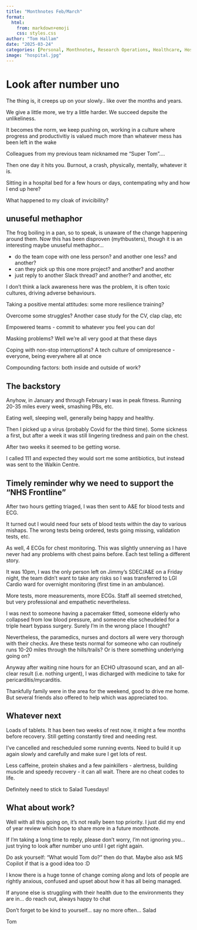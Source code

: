 ```yaml
---
title: "Monthnotes Feb/March"
format:
  html:
    from: markdown+emoji
    css: styles.css
author: "Tom Hallam"
date: "2025-03-24"
categories: [Personal, Monthnotes, Research Operations, Healthcare, Hospital, Patients, User Experience, Running, Wellbeing]
image: "hospital.jpg"
---
```


# Look after number uno

The thing is, it creeps up on your slowly.. like over the months and years.

We give a little more, we try a little harder. We succeed depsite the unlikeliness.

It becomes the norm, we keep pushing on, working in a culture where progress and productivitiy is valued much more than whatever mess has been left in the wake

Colleagues from my previous team nicknamed me "Super Tom"....

Then one day it hits you. Burnout, a crash, physically, mentally, whatever it is. 

Sitting in a hospital bed for a few hours or days, contempating why and how I end up here? 

What happened to my cloak of invicibility?

## unuseful methaphor

The frog boiling in a pan, so to speak, is unaware of the change happening around them. Now this has been disproven (mythbusters), though it is an interesting maybe unuseful methaphor...

* do the team cope with one less person? and another one less? and another? 
* can they pick up this one more project? and another? and another
* just reply to another Slack thread? and another? and another, etc

I don't think a lack awareness here was the problem, it is often toxic cultures, driving adverse behaviours. 

Taking a positive mental attitudes: some more resilience training?
 
Overcome some struggles? Another case study for the CV, clap clap, etc

Empowered teams - commit to whatever you feel you can do!

Masking problems? Well we're all very good at that these days

Coping with non-stop interruptions? A tech culture of omnipresence - everyone, being everywhere all at once

Compounding factors: both inside and outside of work?

## The backstory 

Anyhow, in January and through February I was in peak fitness. Running 20-35 miles every week, smashing PBs, etc. 

Eating well, sleeping well, generally being happy and healthy. 

Then I picked up a virus (probably Covid for the third time). Some sickness a first, but after a week it was still lingering tiredness and pain on the chest. 

After two weeks it seemed to be getting worse. 

I called 111 and expected they would sort me some antibiotics, but instead was sent to the Walkin Centre. 

## Timely reminder why we need to support the "NHS Frontline"

After two hours getting triaged, I was then sent to A&E for blood tests and ECG. 

It turned out I would need four sets of blood tests within the day to various mishaps. The wrong tests being ordered, tests going missing, validation tests, etc. 

As well, 4 ECGs for chest monitoring. This was slightly unnerving as I have never had any problems with chest pains before. Each test telling a different story.

It was 10pm, I was the only person left on Jimmy's SDEC/A&E on a Friday night, the team didn't want to take any risks so I was transferred to LGI Cardio ward for overnight monitoring (first time in an ambulance). 

More tests, more measurements, more ECGs. Staff all seemed stretched, but very professional and empathetic nevertheless. 

I was next to someone having a pacemaker fitted, someone elderly who collapsed from low blood pressure, and someone else scheudeled for a triple heart bypass surgery. Surely I'm in the wrong place I thought?

Nevertheless, the paramedics, nurses and doctors all were very thorough with their checks. Are these tests normal for someone who can routinely runs 10-20 miles through the hills/trails? Or is there something underlying going on?

Anyway after waiting nine hours for an ECHO ultrasound scan, and an all-clear result (i.e. nothing urgent), I was dicharged with medicine to take for pericarditis/mycarditis. 

Thankfully family were in the area for the weekend, good to drive me home. But several friends also offered to help which was appreciated too.

## Whatever next 

Loads of tablets. It has been two weeks of rest now, it might a few months before recovery. Still getting constantly tired and needing rest. 

I've cancelled and rescheduled some running events. Need to build it up again slowly and carefully and make sure I get lots of rest. 

Less caffeine, protein shakes and a few painkillers - alertness, building muscle and speedy recovery - it can all wait. There are no cheat codes to life. 

Definitely need to stick to Salad Tuesdays!

## What about work? 

Well with all this going on, it's not really been top priority. I just did my end of year review which hope to share more in a future monthnote.

If I'm taking a long time to reply, please don't worry, I'm not ignoring you... just trying to look after number uno until I get right again.

Do ask yourself: "What would Tom do?" then do that. Maybe also ask MS Copilot if that is a good idea too :D

I know there is a huge tonne of change coming along and lots of people are rightly anxious, confused and upset about how it has all being managed.

If anyone else is struggling with their health due to the environments they are in... do reach out, always happy to chat

Don't forget to be kind to yourself... say no more often... Salad

Tom
